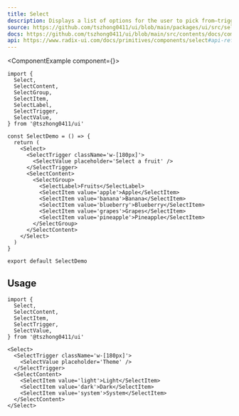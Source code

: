 ```yaml
---
title: Select
description: Displays a list of options for the user to pick from—triggered by a button.
source: https://github.com/tszhong0411/ui/blob/main/packages/ui/src/select.tsx
docs: https://github.com/tszhong0411/ui/blob/main/src/contents/docs/components/select.mdx
api: https://www.radix-ui.com/docs/primitives/components/select#api-reference
---
```


<ComponentExample component={<SelectDemo />}>
  ```tsx
  import {
    Select,
    SelectContent,
    SelectGroup,
    SelectItem,
    SelectLabel,
    SelectTrigger,
    SelectValue,
  } from '@tszhong0411/ui'

  const SelectDemo = () => {
    return (
      <Select>
        <SelectTrigger className='w-[180px]'>
          <SelectValue placeholder='Select a fruit' />
        </SelectTrigger>
        <SelectContent>
          <SelectGroup>
            <SelectLabel>Fruits</SelectLabel>
            <SelectItem value='apple'>Apple</SelectItem>
            <SelectItem value='banana'>Banana</SelectItem>
            <SelectItem value='blueberry'>Blueberry</SelectItem>
            <SelectItem value='grapes'>Grapes</SelectItem>
            <SelectItem value='pineapple'>Pineapple</SelectItem>
          </SelectGroup>
        </SelectContent>
      </Select>
    )
  }

  export default SelectDemo
  ```
</ComponentExample>

## Usage

```tsx
import {
  Select,
  SelectContent,
  SelectItem,
  SelectTrigger,
  SelectValue,
} from '@tszhong0411/ui'
```

```tsx
<Select>
  <SelectTrigger className='w-[180px]'>
    <SelectValue placeholder='Theme' />
  </SelectTrigger>
  <SelectContent>
    <SelectItem value='light'>Light</SelectItem>
    <SelectItem value='dark'>Dark</SelectItem>
    <SelectItem value='system'>System</SelectItem>
  </SelectContent>
</Select>
```
